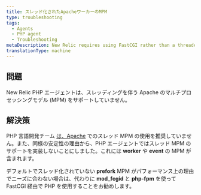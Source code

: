 ```yaml
---
title: スレッド化されたApacheワーカーのMPM
type: troubleshooting
tags:
  - Agents
  - PHP agent
  - Troubleshooting
metaDescription: New Relic requires using FastCGI rather than a threaded Apache multi-processing model (MPM) for PHP.
translationType: machine
---
```


## 問題

New Relic PHP エージェントは、スレッディングを伴う Apache のマルチプロセッシングモデル (MPM) をサポートしていません。

## 解決策

PHP 言語開発チーム [は、Apache](http://www.php.net/manual/en/install.unix.apache2.php "新しいウィンドウで開くリンク") でのスレッド MPM の使用を推奨していません。また、同様の安定性の理由から、PHP エージェントではスレッド MPM のサポートを実装しないことにしました。これには **worker** や **event** の MPM が含まれます。

デフォルトでスレッド化されていない **prefork** MPM がパフォーマンス上の理由でニーズに合わない場合は、代わりに **mod_fcgid** と **php-fpm** を使って FastCGI 経由で PHP を使用することをお勧めします。